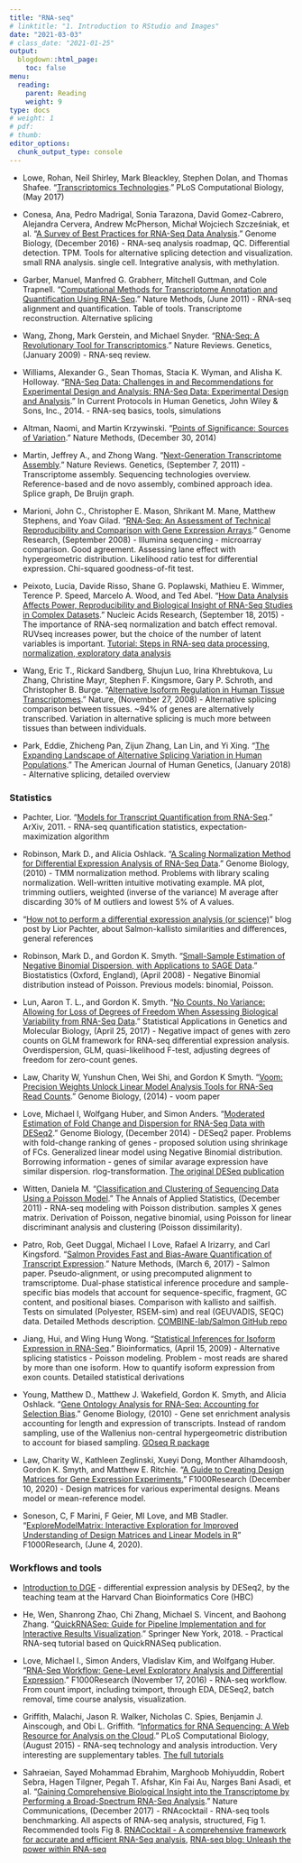 ```yaml
---
title: "RNA-seq"
# linktitle: "1. Introduction to RStudio and Images"
date: "2021-03-03"
# class_date: "2021-01-25"
output:
  blogdown::html_page:
    toc: false
menu:
  reading:
    parent: Reading
    weight: 9
type: docs
# weight: 1 
# pdf: 
# thumb: 
editor_options: 
  chunk_output_type: console
---
```


- Lowe, Rohan, Neil Shirley, Mark Bleackley, Stephen Dolan, and Thomas Shafee. “[Transcriptomics Technologies](https://doi.org/10.1371/journal.pcbi.1005457).” PLoS Computational Biology, (May 2017)

- Conesa, Ana, Pedro Madrigal, Sonia Tarazona, David Gomez-Cabrero, Alejandra Cervera, Andrew McPherson, Michał Wojciech Szcześniak, et al. “[A Survey of Best Practices for RNA-Seq Data Analysis](https://doi.org/10.1186/s13059-016-0881-8).” Genome Biology, (December 2016) - RNA-seq analysis roadmap, QC. Differential detection. TPM. Tools for alternative splicing detection and visualization. small RNA analysis. single cell. Integrative analysis, with methylation.

- Garber, Manuel, Manfred G. Grabherr, Mitchell Guttman, and Cole Trapnell. “[Computational Methods for Transcriptome Annotation and Quantification Using RNA-Seq](https://doi.org/10.1038/nmeth.1613).” Nature Methods, (June 2011) - RNA-seq alignment and quantification. Table of tools. Transcriptome reconstruction. Alternative splicing

- Wang, Zhong, Mark Gerstein, and Michael Snyder. “[RNA-Seq: A Revolutionary Tool for Transcriptomics](https://doi.org/10.1038/nrg2484).” Nature Reviews. Genetics, (January 2009) - RNA-seq review. 

- Williams, Alexander G., Sean Thomas, Stacia K. Wyman, and Alisha K. Holloway. “[RNA-Seq Data: Challenges in and Recommendations for Experimental Design and Analysis: RNA-Seq Data: Experimental Design and Analysis]((https://doi.org/10.1002/0471142905.hg1113s83)).” In Current Protocols in Human Genetics, John Wiley & Sons, Inc., 2014. - RNA-seq basics, tools, simulations

- Altman, Naomi, and Martin Krzywinski. “[Points of Significance: Sources of Variation](https://doi.org/10.1038/nmeth.3224).” Nature Methods, (December 30, 2014)

- Martin, Jeffrey A., and Zhong Wang. “[Next-Generation Transcriptome Assembly](https://doi.org/10.1038/nrg3068).” Nature Reviews. Genetics, (September 7, 2011) - Transcriptome assembly. Sequencing technologies overview. Reference-based and de novo assembly, combined approach idea. Splice graph, De Bruijn graph.

- Marioni, John C., Christopher E. Mason, Shrikant M. Mane, Matthew Stephens, and Yoav Gilad. “[RNA-Seq: An Assessment of Technical Reproducibility and Comparison with Gene Expression Arrays](https://doi.org/10.1101/gr.079558.108).” Genome Research, (September 2008) - Illumina sequencing - microarray comparison. Good agreement. Assessing lane effect with hypergeometric distribution. Likelihood ratio test for differential expression. Chi-squared goodness-of-fit test.

- Peixoto, Lucia, Davide Risso, Shane G. Poplawski, Mathieu E. Wimmer, Terence P. Speed, Marcelo A. Wood, and Ted Abel. “[How Data Analysis Affects Power, Reproducibility and Biological Insight of RNA-Seq Studies in Complex Datasets](https://doi.org/10.1093/nar/gkv736).” Nucleic Acids Research, (September 18, 2015) - The importance of RNA-seq normalization and batch effect removal. RUVseq increases power, but the choice of the number of latent variables is important. [Tutorial: Steps in RNA-seq data processing, normalization, exploratory data analysis](https://github.com/drisso/peixoto2015_tutorial)

- Wang, Eric T., Rickard Sandberg, Shujun Luo, Irina Khrebtukova, Lu Zhang, Christine Mayr, Stephen F. Kingsmore, Gary P. Schroth, and Christopher B. Burge. “[Alternative Isoform Regulation in Human Tissue Transcriptomes](https://doi.org/10.1038/nature07509).” Nature, (November 27, 2008) - Alternative splicing comparison between tissues. \~94% of genes are alternatively transcribed. Variation in alternative splicing is much more between tissues than between individuals.

- Park, Eddie, Zhicheng Pan, Zijun Zhang, Lan Lin, and Yi Xing. “[The Expanding Landscape of Alternative Splicing Variation in Human Populations](https://doi.org/10.1016/j.ajhg.2017.11.002).” The American Journal of Human Genetics, (January 2018) - Alternative splicing, detailed overview

### Statistics

- Pachter, Lior. “[Models for Transcript Quantification from RNA-Seq](https://arxiv.org/abs/1104.3889).” ArXiv, 2011. - RNA-seq quantification statistics, expectation-maximization algorithm

- Robinson, Mark D., and Alicia Oshlack. “[A Scaling Normalization Method for Differential Expression Analysis of RNA-Seq Data](https://doi.org/10.1186/gb-2010-11-3-r25).” Genome Biology, (2010) - TMM normalization method. Problems with library scaling normalization. Well-written intuitive motivating example. MA plot, trimming outliers, weighted (inverse of the variance) M average after discarding 30% of M outliers and lowest 5% of A values.

- "[How not to perform a differential expression analysis (or science)](https://liorpachter.wordpress.com/2017/08/02/how-not-to-perform-a-differential-expression-analysis-or-science/)" blog post by Lior Pachter, about Salmon-kallisto similarities and differences, general references

- Robinson, Mark D., and Gordon K. Smyth. “[Small-Sample Estimation of Negative Binomial Dispersion, with Applications to SAGE Data](https://doi.org/10.1093/biostatistics/kxm030).” Biostatistics (Oxford, England), (April 2008) - Negative Binomial distribution instead of Poisson. Previous models: binomial, Poisson.

- Lun, Aaron T. L., and Gordon K. Smyth. “[No Counts, No Variance: Allowing for Loss of Degrees of Freedom When Assessing Biological Variability from RNA-Seq Data](https://doi.org/10.1515/sagmb-2017-0010).” Statistical Applications in Genetics and Molecular Biology, (April 25, 2017) - Negative impact of genes with zero counts on GLM framework for RNA-seq differential expression analysis. Overdispersion, GLM, quasi-likelihood F-test, adjusting degrees of freedom for zero-count genes.

- Law, Charity W, Yunshun Chen, Wei Shi, and Gordon K Smyth. “[Voom: Precision Weights Unlock Linear Model Analysis Tools for RNA-Seq Read Counts](https://doi.org/10.1186/gb-2014-15-2-r29).” Genome Biology, (2014) - voom paper

- Love, Michael I, Wolfgang Huber, and Simon Anders. “[Moderated Estimation of Fold Change and Dispersion for RNA-Seq Data with DESeq2](https://doi.org/10.1186/s13059-014-0550-8).” Genome Biology, (December 2014) - DESeq2 paper. Problems with fold-change ranking of genes - proposed solution using shrinkage of FCs. Generalized linear model using Negative Binomial distribution. Borrowing information - genes of similar avarage expression have similar dispersion. rlog-transformation. [The original DESeq publication](https://www.ncbi.nlm.nih.gov/pubmed/20979621)

- Witten, Daniela M. “[Classification and Clustering of Sequencing Data Using a Poisson Model](https://doi.org/10.1214/11-AOAS493).” The Annals of Applied Statistics, (December 2011) - RNA-seq modeling with Poisson distribution. samples X genes matrix. Derivation of Poisson, negative binomial, using Poisson for linear discriminant analysis and clustering (Poisson dissimilarity).

- Patro, Rob, Geet Duggal, Michael I Love, Rafael A Irizarry, and Carl Kingsford. “[Salmon Provides Fast and Bias-Aware Quantification of Transcript Expression](https://doi.org/10.1038/nmeth.4197).” Nature Methods, (March 6, 2017) - Salmon paper. Pseudo-alignment, or using precomputed alignment to tramscriptome. Dual-phase statistical inference procedure and sample-specific bias models that account for sequence-specific, fragment, GC content, and positional biases. Comparison with kallisto and sailfish. Tests on simulated (Polyester, RSEM-sim) and real (GEUVADIS, SEQC) data. Detailed Methods description. [COMBINE-lab/Salmon GitHub repo](https://github.com/COMBINE-lab/Salmon)

- Jiang, Hui, and Wing Hung Wong. “[Statistical Inferences for Isoform Expression in RNA-Seq](https://doi.org/10.1093/bioinformatics/btp113).” Bioinformatics, (April 15, 2009) - Alternative splicing statistics - Poisson modeling. Problem - most reads are shared by more than one isoform. How to quantify isoform expression from exon counts. Detailed statistical derivations

- Young, Matthew D., Matthew J. Wakefield, Gordon K. Smyth, and Alicia Oshlack. “[Gene Ontology Analysis for RNA-Seq: Accounting for Selection Bias](https://doi.org/10.1186/gb-2010-11-2-r14).” Genome Biology, (2010) - Gene set enrichment analysis accounting for length and expression of transcripts. Instead of random sampling, use of the Wallenius non-central hypergeometric distribution to account for biased sampling. [GOseq R package](https://bioconductor.org/packages/goseq/)

- Law, Charity W., Kathleen Zeglinski, Xueyi Dong, Monther Alhamdoosh, Gordon K. Smyth, and Matthew E. Ritchie. “[A Guide to Creating Design Matrices for Gene Expression Experiments.](https://doi.org/10.12688/f1000research.27893.1)” F1000Research (December 10, 2020) - Design matrices for various experimental designs. Means model or mean-reference model.

- Soneson, C, F Marini, F Geier, MI Love, and MB Stadler. “[ExploreModelMatrix: Interactive Exploration for Improved Understanding of Design Matrices and Linear Models in R](https://doi.org/10.12688/f1000research.24187.2)” F1000Research, (June 4, 2020). 

### Workflows and tools

- [Introduction to DGE](https://hbctraining.github.io/DGE_workshop/lessons/02_DGE_count_normalization.html) - differential expression analysis by DESeq2, by the teaching team at the Harvard Chan Bioinformatics Core (HBC)

- He, Wen, Shanrong Zhao, Chi Zhang, Michael S. Vincent, and Baohong Zhang. “[QuickRNASeq: Guide for Pipeline Implementation and for Interactive Results Visualization](https://doi.org/10.1007/978-1-4939-7710-9_4).” Springer New York, 2018. - Practical RNA-seq tutorial based on QuickRNASeq publication.

- Love, Michael I., Simon Anders, Vladislav Kim, and Wolfgang Huber. “[RNA-Seq Workflow: Gene-Level Exploratory Analysis and Differential Expression](https://doi.org/10.12688/f1000research.7035.2).” F1000Research (November 17, 2016) - RNA-seq workflow. From count import, including tximport, through EDA, DESeq2, batch removal, time course analysis, visualization.

- Griffith, Malachi, Jason R. Walker, Nicholas C. Spies, Benjamin J. Ainscough, and Obi L. Griffith. “[Informatics for RNA Sequencing: A Web Resource for Analysis on the Cloud](https://doi.org/10.1371/journal.pcbi.1004393).” PLoS Computational Biology, (August 2015) - RNA-seq technology and analysis introduction. Very interesting are supplementary tables. [The full tutorials](https://rnabio.org/)

- Sahraeian, Sayed Mohammad Ebrahim, Marghoob Mohiyuddin, Robert Sebra, Hagen Tilgner, Pegah T. Afshar, Kin Fai Au, Narges Bani Asadi, et al. “[Gaining Comprehensive Biological Insight into the Transcriptome by Performing a Broad-Spectrum RNA-Seq Analysis](https://doi.org/10.1038/s41467-017-00050-4).” Nature Communications, (December 2017) - RNAcocktail - RNA-seq tools benchmarking. All aspects of RNA-seq analysis, structured, Fig 1. Recommended tools Fig 8. [RNACocktail - A comprehensive framework for accurate and efficient RNA-Seq analysis](https://bioinform.github.io/rnacocktail/), [RNA-seq blog: Unleash the power within RNA-seq](http://www.rna-seqblog.com/unleash-the-power-within-rna-seq/)


